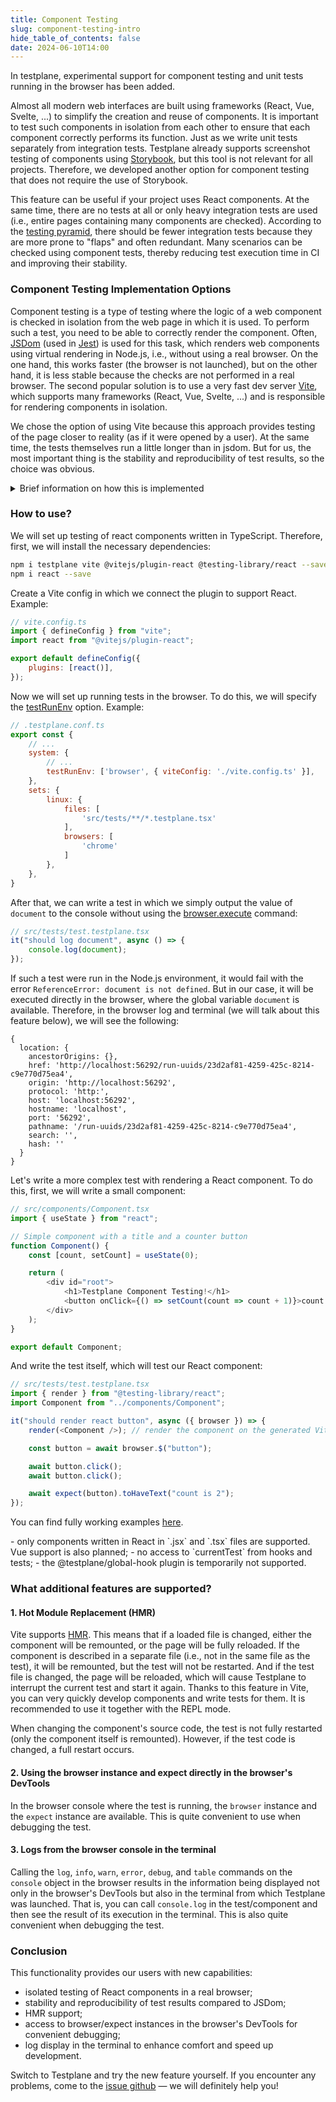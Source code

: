 ```yaml
---
title: Component Testing
slug: component-testing-intro
hide_table_of_contents: false
date: 2024-06-10T14:00
---
```



In testplane, experimental support for component testing and unit tests running in the browser has been added.

<!-- truncate -->

Almost all modern web interfaces are built using frameworks (React, Vue, Svelte, ...) to simplify the creation and reuse of components. It is important to test such components in isolation from each other to ensure that each component correctly performs its function. Just as we write unit tests separately from integration tests. Testplane already supports screenshot testing of components using [Storybook](https://storybook.js.org/), but this tool is not relevant for all projects. Therefore, we developed another option for component testing that does not require the use of Storybook.

This feature can be useful if your project uses React components. At the same time, there are no tests at all or only heavy integration tests are used (i.e., entire pages containing many components are checked). According to the [testing pyramid](https://martinfowler.com/articles/practical-test-pyramid.html), there should be fewer integration tests because they are more prone to "flaps" and often redundant. Many scenarios can be checked using component tests, thereby reducing test execution time in CI and improving their stability.

### Component Testing Implementation Options

Component testing is a type of testing where the logic of a web component is checked in isolation from the web page in which it is used. To perform such a test, you need to be able to correctly render the component. Often, [JSDom](https://github.com/jsdom/jsdom) (used in [Jest](https://jestjs.io/)) is used for this task, which renders web components using virtual rendering in Node.js, i.e., without using a real browser. On the one hand, this works faster (the browser is not launched), but on the other hand, it is less stable because the checks are not performed in a real browser. The second popular solution is to use a very fast dev server [Vite](https://vitejs.dev/), which supports many frameworks (React, Vue, Svelte, ...) and is responsible for rendering components in isolation.

We chose the option of using Vite because this approach provides testing of the page closer to reality (as if it were opened by a user). At the same time, the tests themselves run a little longer than in jsdom. But for us, the most important thing is the stability and reproducibility of test results, so the choice was obvious.

<details>
    <summary>Brief information on how this is implemented</summary>

    - when specifying the `testRunEnv: 'browser'` option in the Testplane config, a browser runner will be used, which launches Vite on localhost with a random free port (the user can set the required port in the Vite config). It is on this launched server that all user components will be rendered and all necessary commands/checks will be performed (i.e., directly inside the browser);
    - then the tests are read in Node.js, i.e., as it is done for integration tests. This is necessary for all plugins to work correctly (we are talking about event triggers when reading tests), as well as to be able to run tests from one file in parallel. If the test were read only in the browser context, it would be necessary to run absolutely all tests inside one file, and a critical failure in one of them would lead to the stopping of all subsequent ones. That is, at this stage, we understand which tests need to be run;
    - after that, as usual, the necessary browsers are launched, and the tests are run in them. Each test, before executing user code, navigates to the launched Vite server. When such a request is made, a special index.html is generated, into which all necessary libraries are loaded:
    - mocha — for reading tests;
    - webdriverio — for using the browser instance inside the browser itself;
    - expect — for performing checks;
    - and other internal modules necessary for correct operation.
    - when opening index.html from Vite, the browser establishes a websocket connection with the Testplane master process to exchange the necessary data. For example, if the construct `await browser.$("body").assertView("plain", "body")` is called in the browser, it is obvious that it cannot be executed in the browser itself, as access to the file system is required inside `assertView`. Therefore, the execution of this command is sent to the Testplane master, which in turn sends it to the worker in which this test is running. And it is the worker that executes the command passed to it. When the result is obtained, it is sent back to the browser in the same way. All communication is implemented using the [socket.io](https://socket.io/) library;
    - after that, the specified test begins to run in the browser, which returns the result to the Node.js process upon completion.

</details>

### How to use?

We will set up testing of react components written in TypeScript. Therefore, first, we will install the necessary dependencies:

```bash
npm i testplane vite @vitejs/plugin-react @testing-library/react --save-dev
npm i react --save
```

Create a Vite config in which we connect the plugin to support React. Example:

```javascript
// vite.config.ts
import { defineConfig } from "vite";
import react from "@vitejs/plugin-react";

export default defineConfig({
    plugins: [react()],
});
```

Now we will set up running tests in the browser. To do this, we will specify the [testRunEnv](https://github.com/gemini-testing/testplane/blob/master/docs/config.md#testrunenv) option. Example:

```javascript
// .testplane.conf.ts
export const {
    // ...
    system: {
        // ...
        testRunEnv: ['browser', { viteConfig: './vite.config.ts' }],
    },
    sets: {
        linux: {
            files: [
                'src/tests/**/*.testplane.tsx'
            ],
            browsers: [
                'chrome'
            ]
        },
    },
}
```

After that, we can write a test in which we simply output the value of `document` to the console without using the [browser.execute](/docs/v8/commands/browser/execute) command:

```javascript
// src/tests/test.testplane.tsx
it("should log document", async () => {
    console.log(document);
});
```

If such a test were run in the Node.js environment, it would fail with the error `ReferenceError: document is not defined`. But in our case, it will be executed directly in the browser, where the global variable `document` is available. Therefore, in the browser log and terminal (we will talk about this feature below), we will see the following:

```
{
  location: {
    ancestorOrigins: {},
    href: 'http://localhost:56292/run-uuids/23d2af81-4259-425c-8214-c9e770d75ea4',
    origin: 'http://localhost:56292',
    protocol: 'http:',
    host: 'localhost:56292',
    hostname: 'localhost',
    port: '56292',
    pathname: '/run-uuids/23d2af81-4259-425c-8214-c9e770d75ea4',
    search: '',
    hash: ''
  }
}
```

Let's write a more complex test with rendering a React component. To do this, first, we will write a small component:

```javascript
// src/components/Component.tsx
import { useState } from "react";

// Simple component with a title and a counter button
function Component() {
    const [count, setCount] = useState(0);

    return (
        <div id="root">
            <h1>Testplane Component Testing!</h1>
            <button onClick={() => setCount(count => count + 1)}>count is {count}</button>
        </div>
    );
}

export default Component;
```

And write the test itself, which will test our React component:

```javascript
// src/tests/test.testplane.tsx
import { render } from "@testing-library/react";
import Component from "../components/Component";

it("should render react button", async ({ browser }) => {
    render(<Component />); // render the component on the generated Vite page

    const button = await browser.$("button");

    await button.click();
    await button.click();

    await expect(button).toHaveText("count is 2");
});
```

You can find fully working examples [here](https://github.com/gemini-testing/testplane/tree/master/examples/component-testing).

<Admonition type="warning" title="Currently, there are limitations">
    - only components written in React in `.jsx` and `.tsx` files are supported. Vue support is also
    planned; - no access to `currentTest` from hooks and tests; - the @testplane/global-hook plugin
    is temporarily not supported.
</Admonition>

### What additional features are supported?

#### 1. Hot Module Replacement (HMR)

Vite supports [HMR](https://vitejs.dev/guide/api-hmr.html). This means that if a loaded file is changed, either the component will be remounted, or the page will be fully reloaded. If the component is described in a separate file (i.e., not in the same file as the test), it will be remounted, but the test will not be restarted. And if the test file is changed, the page will be reloaded, which will cause Testplane to interrupt the current test and start it again. Thanks to this feature in Vite, you can very quickly develop components and write tests for them. It is recommended to use it together with the REPL mode.

When changing the component's source code, the test is not fully restarted (only the component itself is remounted). However, if the test code is changed, a full restart occurs.

#### 2. Using the browser instance and expect directly in the browser's DevTools

In the browser console where the test is running, the `browser` instance and the `expect` instance are available. This is quite convenient to use when debugging the test.

#### 3. Logs from the browser console in the terminal

Calling the `log`, `info`, `warn`, `error`, `debug`, and `table` commands on the `console` object in the browser results in the information being displayed not only in the browser's DevTools but also in the terminal from which Testplane was launched. That is, you can call `console.log` in the test/component and then see the result of its execution in the terminal. This is also quite convenient when debugging the test.

### Conclusion

This functionality provides our users with new capabilities:

-   isolated testing of React components in a real browser;
-   stability and reproducibility of test results compared to JSDom;
-   HMR support;
-   access to browser/expect instances in the browser's DevTools for convenient debugging;
-   log display in the terminal to enhance comfort and speed up development.

Switch to Testplane and try the new feature yourself. If you encounter any problems, come to the [issue github](https://github.com/gemini-testing/testplane/issues) — we will definitely help you!
